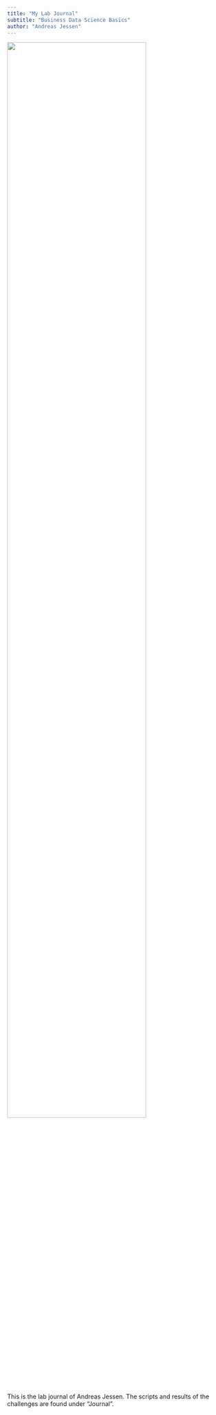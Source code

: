 ```yaml
---
title: "My Lab Journal"
subtitle: "Business Data Science Basics"
author: "Andreas Jessen"
---
```


![](assets/logo/TIE_logo.svg){width=80% fig-align="center"}

This is the lab journal of Andreas Jessen. The scripts and results of the challenges are found under "Journal". 